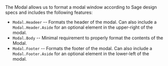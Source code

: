 
<Meta title="Sage/Modal/Notes" />

The Modal allows us to format a modal window according to Sage design specs and includes the following features:

- `Modal.Headeer` -- Formats the header of the modal. Can also include a `Modal.Header.Aside` for an optional element in the upper-right of the modal.
- `Modal.Body` -- Minimal requirement to properly format the contents of the Modal.
- `Modal.Footer` -- Formats the footer of the modal. Can also include a `Modal.Footer.Aside` for an optional element in the lower-left of the modal.
